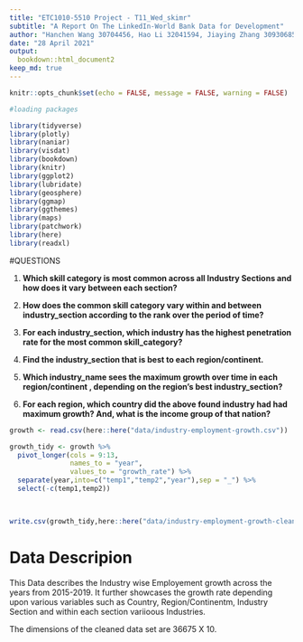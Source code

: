 ```yaml
---
title: "ETC1010-5510 Project - T11_Wed_skimr"
subtitle: "A Report On The LinkedIn-World Bank Data for Development"
author: "Hanchen Wang 30704456, Hao Li 32041594, Jiaying Zhang 30930685, Mohammed Faizan 31939872, Karan Garg 32106580"
date: "28 April 2021"
output: 
  bookdown::html_document2
keep_md: true
---
```


```r
knitr::opts_chunk$set(echo = FALSE, message = FALSE, warning = FALSE)

#loading packages

library(tidyverse) 
library(plotly)
library(naniar)
library(visdat)
library(bookdown)
library(knitr)
library(ggplot2)
library(lubridate)
library(geosphere)
library(ggmap)
library(ggthemes)
library(maps)
library(patchwork)
library(here)
library(readxl)
```

#QUESTIONS

1) **Which skill category is most common across all Industry Sections and how does it vary between each section?**

2) **How does the common skill category vary within and between industry_section according to the rank over the period of time?**

3) **For each industry_section, which industry has the highest penetration rate for the most common skill_category?**

4) **Find the industry_section that is best to each region/continent.**

5) **Which industry_name sees the maximum growth over time in each region/continent , depending on the region’s best industry_section?**

6) **For each region, which country did the above found industry had had maximum growth? And, what is the income group of that nation?**


```r
growth <- read.csv(here::here("data/industry-employment-growth.csv"))
```

```r
growth_tidy <- growth %>% 
  pivot_longer(cols = 9:13,
               names_to = "year",
               values_to = "growth_rate") %>% 
  separate(year,into=c("temp1","temp2","year"),sep = "_") %>% 
  select(-c(temp1,temp2))

  
```

```r
write.csv(growth_tidy,here::here("data/industry-employment-growth-cleaned.csv"))
```

# Data Descripion

This Data describes the Industry wise Employement growth across the years from 2015-2019. It further showcases the growth rate depending upon various variables such as Country, Region/Continentm, Industry Section and within each section variioous Industries.

The dimensions of the cleaned data set are 36675 X 10.